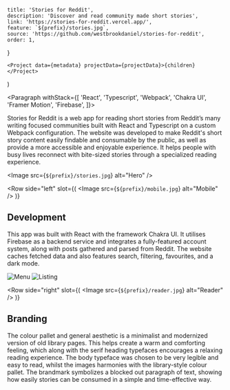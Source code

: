 
	title: 'Stories for Reddit',
	description: 'Discover and read community made short stories',
	link: 'https://stories-for-reddit.vercel.app/',
	feature: `${prefix}/stories.jpg`,
	source: 'https://github.com/westbrookdaniel/stories-for-reddit',
	order: 1,
}

	<Project data={metadata} projectData={projectData}>{children}</Project>
)

<Paragraph withStack={[
	'React',
	'Typescript',
	'Webpack',
	'Chakra UI',
	'Framer Motion',
	'Firebase',
]}>


Stories for Reddit is a web app for reading short stories from Reddit’s 
many writing focused communities built with React and Typescript on a 
custom Webpack configuration. The website was developed to make Reddit's 
short story content easily findable and consumable by the public, as well 
as provide a more accessible and enjoyable experience. It helps people with 
busy lives reconnect with bite-sized stories through a specialized reading experience.


</Paragraph>


<Image src={`${prefix}/stories.jpg`} alt="Hero" />

<Row 
	side="left" 
	slot={(
		<Image src={`${prefix}/mobile.jpg`} alt="Mobile" />
	)}
>


## Development

This app was built with React with the framework Chakra UI. 
It utilises Firebase as a backend service and integrates a 
fully-featured account system, along with posts gathered and 
parsed from Reddit. The website caches fetched data and also 
features search, filtering, favourites, and a dark mode.

</Row>


<Gallery>
	<Image src={`${prefix}/menu.jpg`} alt="Menu" />
	<Image src={`${prefix}/list.jpg`} alt="Listing" />
</Gallery>

<Row 
	side="right" 
	slot={(
		<Image src={`${prefix}/reader.jpg`} alt="Reader" />
	)}
>


## Branding

The colour pallet and general aesthetic is a minimalist and modernized 
version of old library pages. This helps create a warm and comforting 
feeling, which along with the serif heading typefaces encourages a relaxing 
reading experience. The body typeface was chosen to be very legible and 
easy to read, whilst the images harmonies with the library-style colour 
pallet. The brandmark symbolizes a blocked out paragraph of text, 
showing how easily stories can be consumed in a simple and time-effective way.


</Row>
